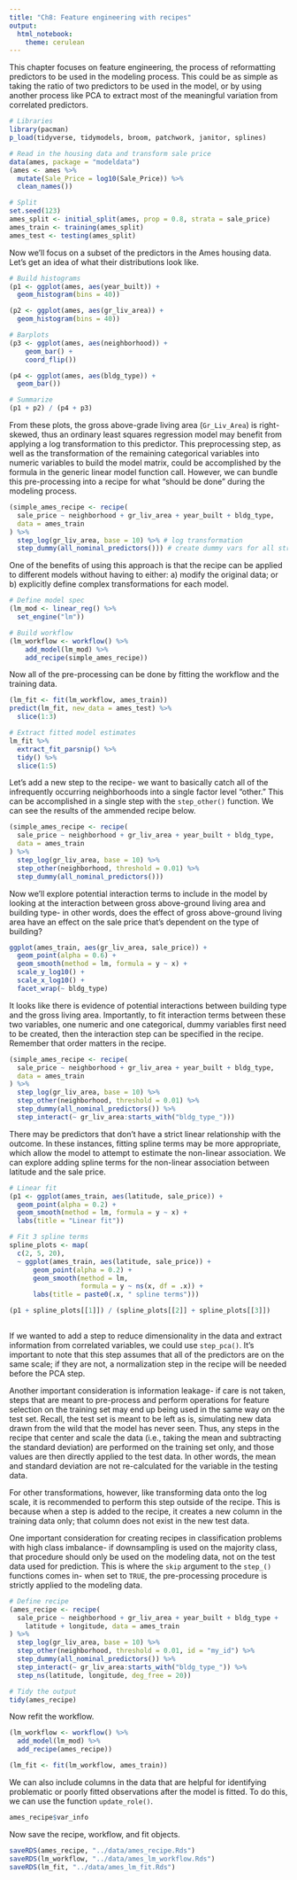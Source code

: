 ```yaml
---
title: "Ch8: Feature engineering with recipes"
output:
  html_notebook:
    theme: cerulean
---
```


This chapter focuses on feature engineering, the process of reformatting predictors to be used in the modeling process.  This could be as simple as taking the ratio of two predictors to be used in the model, or by using another process like PCA to extract most of the meaningful variation from correlated predictors.  

```r
# Libraries
library(pacman)
p_load(tidyverse, tidymodels, broom, patchwork, janitor, splines)

# Read in the housing data and transform sale price
data(ames, package = "modeldata")
(ames <- ames %>% 
  mutate(Sale_Price = log10(Sale_Price)) %>% 
  clean_names())

# Split
set.seed(123)
ames_split <- initial_split(ames, prop = 0.8, strata = sale_price)
ames_train <- training(ames_split)
ames_test <- testing(ames_split)
```


Now we'll focus on a subset of the predictors in the Ames housing data.  Let's get an idea of what their distributions look like.  

```r
# Build histograms
(p1 <- ggplot(ames, aes(year_built)) + 
  geom_histogram(bins = 40))

(p2 <- ggplot(ames, aes(gr_liv_area)) + 
  geom_histogram(bins = 40))

# Barplots
(p3 <- ggplot(ames, aes(neighborhood)) + 
    geom_bar() + 
    coord_flip())

(p4 <- ggplot(ames, aes(bldg_type)) + 
  geom_bar())

# Summarize
(p1 + p2) / (p4 + p3)
```

From these plots, the gross above-grade living area (`Gr_Liv_Area`) is right-skewed, thus an ordinary least squares regression model may benefit from applying a log transformation to this predictor.  This preprocessing step, as well as the transformation of the remaining categorical variables into numeric variables to build the model matrix, could be accomplished by the formula in the generic linear model function call.  However, we can bundle this pre-processing into a recipe for what "should be done" during the modeling process.

```r
(simple_ames_recipe <- recipe(
  sale_price ~ neighborhood + gr_liv_area + year_built + bldg_type,
  data = ames_train
) %>% 
  step_log(gr_liv_area, base = 10) %>% # log transformation
  step_dummy(all_nominal_predictors())) # create dummy vars for all strings

```

One of the benefits of using this approach is that the recipe can be applied to different models without having to either: a) modify the original data; or b) explicitly define complex transformations for each model.  

```r
# Define model spec
(lm_mod <- linear_reg() %>% 
  set_engine("lm"))

# Build workflow
(lm_workflow <- workflow() %>% 
    add_model(lm_mod) %>% 
    add_recipe(simple_ames_recipe))

```

Now all of the pre-processing can be done by fitting the workflow and the training data.

```r
(lm_fit <- fit(lm_workflow, ames_train))
predict(lm_fit, new_data = ames_test) %>% 
  slice(1:3)

# Extract fitted model estimates
lm_fit %>% 
  extract_fit_parsnip() %>% 
  tidy() %>% 
  slice(1:5)
```

Let's add a new step to the recipe- we want to basically catch all of the infrequently occurring neighborhoods into a single factor level "other."  This can be accomplished in a single step with the `step_other()` function.  We can see the results of the ammended recipe below.  

```r
(simple_ames_recipe <- recipe(
  sale_price ~ neighborhood + gr_liv_area + year_built + bldg_type, 
  data = ames_train
) %>% 
  step_log(gr_liv_area, base = 10) %>% 
  step_other(neighborhood, threshold = 0.01) %>% 
  step_dummy(all_nominal_predictors()))

```

Now we'll explore potential interaction terms to include in the model by looking at the interaction between gross above-ground living area and building type- in other words, does the effect of gross above-ground living area have an effect on the sale price that's dependent on the type of building?

```r
ggplot(ames_train, aes(gr_liv_area, sale_price)) + 
  geom_point(alpha = 0.6) + 
  geom_smooth(method = lm, formula = y ~ x) + 
  scale_y_log10() + 
  scale_x_log10() + 
  facet_wrap(~ bldg_type) 
```

It looks like there is evidence of potential interactions between building type and the gross living area.  Importantly, to fit interaction terms between these two variables, one numeric and one categorical, dummy variables first need to be created, then the interaction step can be specified in the recipe.  Remember that order matters in the recipe.

```r
(simple_ames_recipe <- recipe(
  sale_price ~ neighborhood + gr_liv_area + year_built + bldg_type, 
  data = ames_train
) %>% 
  step_log(gr_liv_area, base = 10) %>% 
  step_other(neighborhood, threshold = 0.01) %>% 
  step_dummy(all_nominal_predictors()) %>% 
  step_interact(~ gr_liv_area:starts_with("bldg_type_")))

```

There may be predictors that don't have a strict linear relationship with the outcome.  In these instances, fitting spline terms may be more appropriate, which allow the model to attempt to estimate the non-linear association.  We can explore adding spline terms for the non-linear association between latitude and the sale price.

```r
# Linear fit
(p1 <- ggplot(ames_train, aes(latitude, sale_price)) + 
  geom_point(alpha = 0.2) + 
  geom_smooth(method = lm, formula = y ~ x) + 
  labs(title = "Linear fit"))

# Fit 3 spline terms
spline_plots <- map(
  c(2, 5, 20),
  ~ ggplot(ames_train, aes(latitude, sale_price)) + 
      geom_point(alpha = 0.2) + 
      geom_smooth(method = lm, 
                  formula = y ~ ns(x, df = .x)) + 
      labs(title = paste0(.x, " spline terms")))

(p1 + spline_plots[[1]]) / (spline_plots[[2]] + spline_plots[[3]])
 
```

If we wanted to add a step to reduce dimensionality in the data and extract information from correlated variables, we could use `step_pca()`.  It's important to note that this step assumes that all of the predictors are on the same scale; if they are not, a normalization step in the recipe will be needed before the PCA step.  

Another important consideration is information leakage- if care is not taken, steps that are meant to pre-process and perform operations for feature selection on the training set may end up being used in the same way on the test set.  Recall, the test set is meant to be left as is, simulating new data drawn from the wild that the model has never seen.  Thus, any steps in the recipe that center and scale the data (i.e., taking the mean and subtracting the standard deviation) are performed on the training set only, and those values are then directly applied to the test data.  In other words, the mean and standard deviation are not re-calculated for the variable in the testing data.

For other transformations, however, like transforming data onto the log scale, it is recommended to perform this step outside of the recipe.  This is because when a step is added to the recipe, it creates a new column in the training data only; that column does not exist in the new test data.  

One important consideration for creating recipes in classification problems with high class imbalance- if downsampling is used on the majority class, that procedure should only be used on the modeling data, not on the test data used for prediction.  This is where the `skip` argument to the `step_()` functions comes in- when set to `TRUE`, the pre-processing procedure is strictly applied to the modeling data.  

```r
# Define recipe
(ames_recipe <- recipe(
  sale_price ~ neighborhood + gr_liv_area + year_built + bldg_type + 
    latitude + longitude, data = ames_train
) %>% 
  step_log(gr_liv_area, base = 10) %>% 
  step_other(neighborhood, threshold = 0.01, id = "my_id") %>% 
  step_dummy(all_nominal_predictors()) %>% 
  step_interact(~ gr_liv_area:starts_with("bldg_type_")) %>% 
  step_ns(latitude, longitude, deg_free = 20))

# Tidy the output
tidy(ames_recipe)
```

Now refit the workflow.

```r
(lm_workflow <- workflow() %>% 
  add_model(lm_mod) %>% 
  add_recipe(ames_recipe))

(lm_fit <- fit(lm_workflow, ames_train))

```

We can also include columns in the data that are helpful for identifying problematic or poorly fitted observations after the model is fitted.  To do this, we can use the function `update_role()`.

```r
ames_recipe$var_info
```   

Now save the recipe, workflow, and fit objects.

```r
saveRDS(ames_recipe, "../data/ames_recipe.Rds")
saveRDS(lm_workflow, "../data/ames_lm_workflow.Rds")
saveRDS(lm_fit, "../data/ames_lm_fit.Rds")
```

